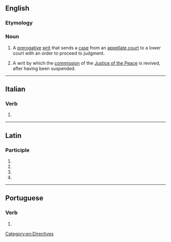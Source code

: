 ==English==

===Etymology===
{{etyl|la|en}} {{lena}}

===Noun===
{{en-noun}}
{{wikipedia}}

# {{lb|en|legal}} A [[prerogative]] [[writ]] that sends a [[case]] from an [[appellate court]] to a lower court with an order to proceed to judgment.
# {{lb|en|legal}} A writ by which the [[commission]] of the [[Justice of the Peace]] is revived, after having been suspended.
#: {{rfquotek|Tomlins}}
#: {{rfquotek|Burrill}}

[[Category:en:Directives]]

----

==Italian==

===Verb===
{{head|it|gerund}}

# {{gerund of|procedere|lang=it}}

----

==Latin==

===Participle===
{{la-part-form|prōcēdendō}}

# {{inflection of|prōcēdendus||dat|m|s|lang=la}}
# {{inflection of|prōcēdendus||dat|n|s|lang=la}}
# {{inflection of|prōcēdendus||abl|m|s|lang=la}}
# {{inflection of|prōcēdendus||abl|n|s|lang=la}}

----

==Portuguese==

===Verb===
{{head|pt|gerund}}

# {{gerund of|proceder|lang=pt}}